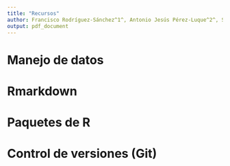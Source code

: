```yaml
---
title: "Recursos"
author: Francisco Rodríguez-Sánchez^1^, Antonio Jesús Pérez-Luque^2^, Sara Varela^3^, Ignasi Bartomeus^1^ (*order to be determined*)
output: pdf_document
---
```




# Manejo de datos

# Rmarkdown

# Paquetes de R

# Control de versiones (Git)
